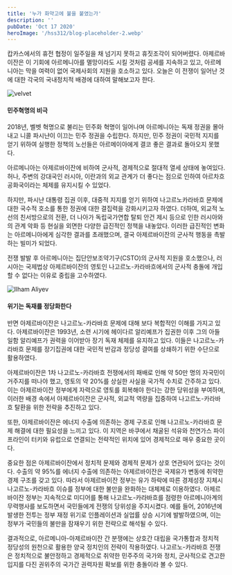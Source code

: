 ```yaml
---
title: '누가 화약고에 불을 붙였는가'
description: ''
pubDate: 'Oct 17 2020'
heroImage: '/hss312/blog-placeholder-2.webp'
---
```



캅카스에서의 휴전 협정이 일주일을 채 넘기지 못하고 휴짓조각이 되어버렸다. 아제르바이잔은 이 기회에 아르메니아를 멸망이라도 시킬 것처럼 공세를 지속하고 있고,
아르메니아는 막을 여력이 없어 국제사회의 지원을 호소하고 있다.
오늘은 이 전쟁이 일어난 것에 대한 각국의 국내정치적 배경에 대하여 말해보고자 한다.


![velvet](./picture/2.velvet.jpg)

<h4>민주혁명의 비극</h4>

2018년, 벨벳 혁명으로 불리는 민주화 혁명이 일어나며 아르메니아는 독재 정권을 몰아내고 니콜 파시냔이 이끄는 민주 정권을 수립한다.
하지만, 민주 정권이 국민적 지지를 얻기 위하여 실행한 정책의 노선들은 아르메이아에게 결코 좋은 결과로 돌아오지 못했다.

아르메니아는 아제르바이잔에 비하여 군사적, 경제적으로 절대적 열세 상태에 놓여있다.
허나, 주변의 강대국인 러시아, 이란과의 외교 관계가 더 좋다는 점으로 인하여 아르차흐 공화국이라는 체제를 유지시킬 수 있었다.

하지만, 파시냔 대통령 집권 이후, 대중적 지지를 얻기 위하여 나고르노카라바흐 문제에 대한 국수적 호소를 통한 정권에 대한 결집력을 강화시키고자 하였다.
더하여, 외교적 노선의 친서방으로의 전환, 더 나아가 독립국가연합 탈퇴 안건 제시 등으로 인한 러시아와의 관계 악화 등 현실을 외면한 다양한 급진적인 정책을 내놓았다.
이러한 급진적인 변화는 아르메니아에게 심각한 결과를 초래했으며, 결국 아제르바이잔의 군사적 행동을 촉발하는 빌미가 되었다.

전쟁 발발 후 아르메니아는 집단안보조약기구(CSTO)의 군사적 지원을 호소했으나, 러시아는 국제법상 아제르바이잔의 영토인 나고르노-카라바흐에서의 군사적 충돌에 개입할 수 없다는 이유로 중립을 고수하였다.


![Ilham Aliyev](./picture/2.IlhamAliyev.jpg)

<h4>위기는 독재를 정당화한다</h4>

반면 아제르바이잔은 나고르노-카라바흐 문제에 대해 보다 복합적인 이해를 가지고 있다.
아제르바이잔은 1993년, 소련 시기에 헤이다르 알리예프가 집권한 이후 그의 아들 일함 알리예프가 권력을 이어받아 장기 독재 체제를 유지하고 있다. 
이들은 나고르노-카라바흐 문제를 장기집권에 대한 국민적 반감과 정당성 결여를 상쇄하기 위한 수단으로 활용하였다. 

아제르바이잔은 1차 나고르노-카라바흐 전쟁에서의 패배로 인해 약 50만 명의 자국민이 거주지를 떠나야 했고, 영토의 약 20%를 상실한 사실을 국가적 수치로 간주하고 있다. 
이는 아제르바이잔 정부에게 자력으로 영토를 회복해야 한다는 강한 당위성을 부여하며, 이러한 배경 속에서 아제르바이잔은 군사적, 외교적 역량을 집중하여 나고르노-카라바흐 탈환을 위한 전략을 추진하고 있다.

또한, 아제르바이잔은 에너지 수출에 의존하는 경제 구조로 인해 나고르노-카라바흐 문제 해결에 대한 필요성을 느끼고 있다. 
이 지역은 바쿠에서 채굴된 석유와 천연가스 파이프라인이 터키와 유럽으로 연결되는 전략적인 위치에 있어 경제적으로 매우 중요한 곳이다. 

중요한 점은 아제르바이잔에서 정치적 문제와 경제적 문제가 상호 연관되어 있다는 것이다. 
수출의 약 95%를 에너지 수출에 의존하는 아제르바이잔은 국제유가 변동에 취약한 경제 구조를 갖고 있다.
따라서 아제르바이잔 정부는 유가 하락에 따른 경제성장 지체시 나고르노-카라바흐 이슈를 정부에 대한 불만을 완화하는 대체제로 이용하였다.
아제르바이잔 정부는 지속적으로 미디어를 통해 나고르노-카라바흐를 점령한 아르메니아계의 무력행사를 보도하면서 국민들에게 전쟁의 당위성을 주지시켰다.
예를 들어, 2016년에 발생한 전투는 정부 재정 위기로 인플레이션과 실업률 상승 시기에 발발하였으며, 이는 정부가 국민들의 불만을 잠재우기 위한 전략으로 해석될 수 있다.



결과적으로, 아르메니아-아제르바이잔 간 분쟁에는 상호간 대립을 국가통합과 정치적 정당성의 원천으로 활용한 양국 정치인의 전략이 작용하였다.
나고르노-카라바흐 전쟁은 정치적으로 불안정하고 경제적으로 취약한 민주주의 국가와 정치, 군사적으로 견고한 입지를 다진 권위주의 국가간 권력자원 확보를 위한 충돌이라 볼 수 있다.